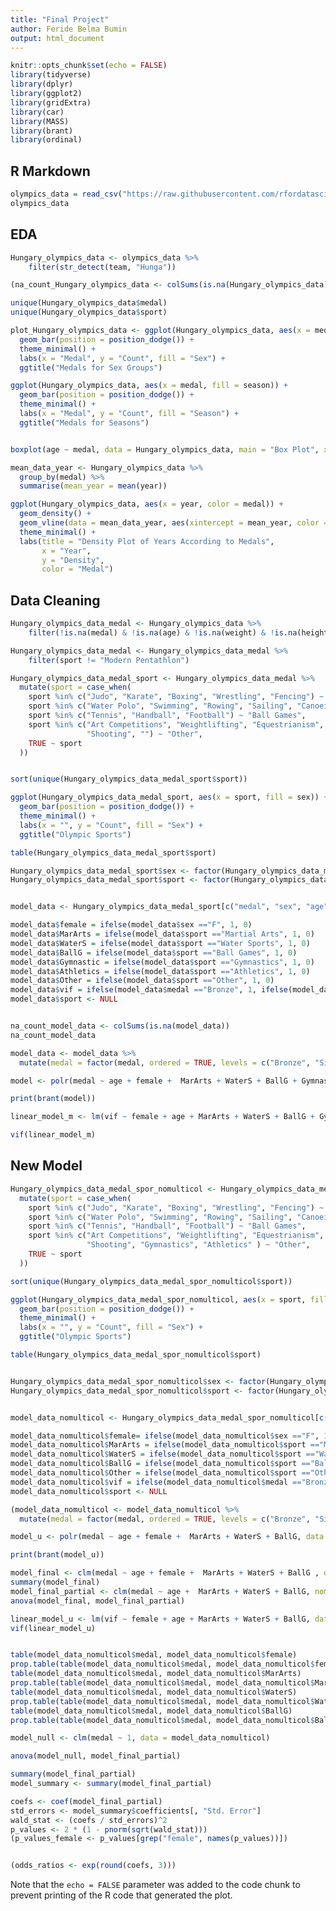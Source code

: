 ```yaml
---
title: "Final Project"
author: Feride Belma Bumin
output: html_document
---
```


```r
knitr::opts_chunk$set(echo = FALSE)
library(tidyverse)
library(dplyr)
library(ggplot2)
library(gridExtra)
library(car)
library(MASS)
library(brant)
library(ordinal)
```

## R Markdown



```r
olympics_data = read_csv("https://raw.githubusercontent.com/rfordatascience/tidytuesday/master/data/2021/2021-07-27/olympics.csv")
olympics_data
```

## EDA

```r
Hungary_olympics_data <- olympics_data %>%
    filter(str_detect(team, "Hunga"))

(na_count_Hungary_olympics_data <- colSums(is.na(Hungary_olympics_data)))

unique(Hungary_olympics_data$medal)
unique(Hungary_olympics_data$sport)

plot_Hungary_olympics_data <- ggplot(Hungary_olympics_data, aes(x = medal, fill = sex)) +
  geom_bar(position = position_dodge()) +
  theme_minimal() +
  labs(x = "Medal", y = "Count", fill = "Sex") +
  ggtitle("Medals for Sex Groups")

ggplot(Hungary_olympics_data, aes(x = medal, fill = season)) +
  geom_bar(position = position_dodge()) +
  theme_minimal() +
  labs(x = "Medal", y = "Count", fill = "Season") +
  ggtitle("Medals for Seasons")


boxplot(age ~ medal, data = Hungary_olympics_data, main = "Box Plot", xlab = "Category", ylab = "Value")

mean_data_year <- Hungary_olympics_data %>%
  group_by(medal) %>%
  summarise(mean_year = mean(year))

ggplot(Hungary_olympics_data, aes(x = year, color = medal)) +
  geom_density() +
  geom_vline(data = mean_data_year, aes(xintercept = mean_year, color = medal), linetype = "dashed") +
  theme_minimal() +
  labs(title = "Density Plot of Years According to Medals",
       x = "Year",
       y = "Density",
       color = "Medal")
```

## Data Cleaning

```r
Hungary_olympics_data_medal <- Hungary_olympics_data %>%
    filter(!is.na(medal) & !is.na(age) & !is.na(weight) & !is.na(height) )

Hungary_olympics_data_medal <- Hungary_olympics_data_medal %>%
    filter(sport != "Modern Pentathlon")

Hungary_olympics_data_medal_sport <- Hungary_olympics_data_medal %>%
  mutate(sport = case_when(
    sport %in% c("Judo", "Karate", "Boxing", "Wrestling", "Fencing") ~ "Martial Arts",
    sport %in% c("Water Polo", "Swimming", "Rowing", "Sailing", "Canoeing") ~ "Water Sports",
    sport %in% c("Tennis", "Handball", "Football") ~ "Ball Games",
    sport %in% c("Art Competitions", "Weightlifting", "Equestrianism", "Figure Skating",
                 "Shooting", "") ~ "Other",
    TRUE ~ sport  
  ))


sort(unique(Hungary_olympics_data_medal_sport$sport))

ggplot(Hungary_olympics_data_medal_sport, aes(x = sport, fill = sex)) +
  geom_bar(position = position_dodge()) +
  theme_minimal() +
  labs(x = "", y = "Count", fill = "Sex") +
  ggtitle("Olympic Sports")

table(Hungary_olympics_data_medal_sport$sport)

Hungary_olympics_data_medal_sport$sex <- factor(Hungary_olympics_data_medal_sport$sex)
Hungary_olympics_data_medal_sport$sport <- factor(Hungary_olympics_data_medal_sport$sport)


model_data <- Hungary_olympics_data_medal_sport[c("medal", "sex", "age", "height", "weight", "year", "sport")]

model_data$female = ifelse(model_data$sex =="F", 1, 0)
model_data$MarArts = ifelse(model_data$sport =="Martial Arts", 1, 0)
model_data$WaterS = ifelse(model_data$sport =="Water Sports", 1, 0)
model_data$BallG = ifelse(model_data$sport =="Ball Games", 1, 0)
model_data$Gymnastic = ifelse(model_data$sport =="Gymnastics", 1, 0)
model_data$Athletics = ifelse(model_data$sport =="Athletics", 1, 0)
model_data$Other = ifelse(model_data$sport =="Other", 1, 0)
model_data$vif = ifelse(model_data$medal =="Bronze", 1, ifelse(model_data$medal =="Silver", 2, 3))
model_data$sport <- NULL


na_count_model_data <- colSums(is.na(model_data))
na_count_model_data

model_data <- model_data %>%
  mutate(medal = factor(medal, ordered = TRUE, levels = c("Bronze", "Silver", "Gold"))) 
```


```r
model <- polr(medal ~ age + female +  MarArts + WaterS + BallG + Gymnastic + Athletics, data = model_data, Hess = TRUE)

print(brant(model))

linear_model_m <- lm(vif ~ female + age + MarArts + WaterS + BallG + Gymnastic + Athletics, data=model_data)

vif(linear_model_m)
```

## New Model


```r
Hungary_olympics_data_medal_spor_nomulticol <- Hungary_olympics_data_medal %>%
  mutate(sport = case_when(
    sport %in% c("Judo", "Karate", "Boxing", "Wrestling", "Fencing") ~ "Martial Arts",
    sport %in% c("Water Polo", "Swimming", "Rowing", "Sailing", "Canoeing") ~ "Water Sports",
    sport %in% c("Tennis", "Handball", "Football") ~ "Ball Games",
    sport %in% c("Art Competitions", "Weightlifting", "Equestrianism", "Figure Skating",
                 "Shooting", "Gymnastics", "Athletics" ) ~ "Other",
    TRUE ~ sport  
  ))

sort(unique(Hungary_olympics_data_medal_spor_nomulticol$sport))

ggplot(Hungary_olympics_data_medal_spor_nomulticol, aes(x = sport, fill = sex)) +
  geom_bar(position = position_dodge()) +
  theme_minimal() +
  labs(x = "", y = "Count", fill = "Sex") +
  ggtitle("Olympic Sports")

table(Hungary_olympics_data_medal_spor_nomulticol$sport)


Hungary_olympics_data_medal_spor_nomulticol$sex <- factor(Hungary_olympics_data_medal_spor_nomulticol$sex)
Hungary_olympics_data_medal_spor_nomulticol$sport <- factor(Hungary_olympics_data_medal_spor_nomulticol$sport)


model_data_nomulticol <- Hungary_olympics_data_medal_spor_nomulticol[c("medal", "sex", "age", "height", "weight", "year", "sport")]

model_data_nomulticol$female= ifelse(model_data_nomulticol$sex =="F", 1, 0)
model_data_nomulticol$MarArts = ifelse(model_data_nomulticol$sport =="Martial Arts", 1, 0)
model_data_nomulticol$WaterS = ifelse(model_data_nomulticol$sport =="Water Sports", 1, 0)
model_data_nomulticol$BallG = ifelse(model_data_nomulticol$sport =="Ball Games", 1, 0)
model_data_nomulticol$Other = ifelse(model_data_nomulticol$sport =="Other", 1, 0)
model_data_nomulticol$vif = ifelse(model_data_nomulticol$medal =="Bronze", 1, ifelse(model_data_nomulticol$medal =="Silver", 2, 3))
model_data_nomulticol$sport <- NULL

(model_data_nomulticol <- model_data_nomulticol %>%
  mutate(medal = factor(medal, ordered = TRUE, levels = c("Bronze", "Silver", "Gold"))) )

```

```r
model_u <- polr(medal ~ age + female +  MarArts + WaterS + BallG, data = model_data_nomulticol, Hess = TRUE)

print(brant(model_u))

model_final <- clm(medal ~ age + female +  MarArts + WaterS + BallG , data = model_data_nomulticol)
summary(model_final)
model_final_partial <- clm(medal ~ age +  MarArts + WaterS + BallG, nominal = ~ female, data = model_data_nomulticol)
anova(model_final, model_final_partial)

linear_model_u <- lm(vif ~ female + age + MarArts + WaterS + BallG, data=model_data_nomulticol)
vif(linear_model_u)


table(model_data_nomulticol$medal, model_data_nomulticol$female)
prop.table(table(model_data_nomulticol$medal, model_data_nomulticol$female))
table(model_data_nomulticol$medal, model_data_nomulticol$MarArts)
prop.table(table(model_data_nomulticol$medal, model_data_nomulticol$MarArts))
table(model_data_nomulticol$medal, model_data_nomulticol$WaterS)
prop.table(table(model_data_nomulticol$medal, model_data_nomulticol$WaterS))
table(model_data_nomulticol$medal, model_data_nomulticol$BallG)
prop.table(table(model_data_nomulticol$medal, model_data_nomulticol$BallG))
```

```r
model_null <- clm(medal ~ 1, data = model_data_nomulticol)

anova(model_null, model_final_partial)

summary(model_final_partial)
model_summary <- summary(model_final_partial)

coefs <- coef(model_final_partial)
std_errors <- model_summary$coefficients[, "Std. Error"]
wald_stat <- (coefs / std_errors)^2
p_values <- 2 * (1 - pnorm(sqrt(wald_stat)))
(p_values_female <- p_values[grep("female", names(p_values))])


(odds_ratios <- exp(round(coefs, 3)))
```

Note that the `echo = FALSE` parameter was added to the code chunk to prevent printing of the R code that generated the plot.
